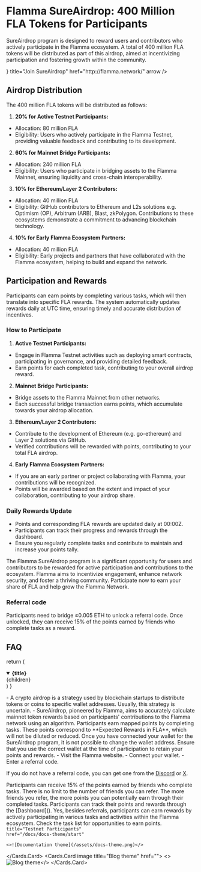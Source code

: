 
# Flamma SureAirdrop: 400 Million FLA Tokens for Participants

<Cobe maxWidth='450px'/>

SureAirdrop program is designed to reward users and contributors who actively participate in the Flamma ecosystem. A total of 400 million FLA tokens will be distributed as part of this airdrop, aimed at incentivizing participation and fostering growth within the community.

<Cards>
  <Card
    icon={<StarsIcon />}
    title="Join SureAirdrop"
    href="http://flamma.network/"
    arrow
  />
</Cards>

## Airdrop Distribution

The 400 million FLA tokens will be distributed as follows:

1. **20% for Active Testnet Participants:**
- Allocation: 80 million FLA
- Eligibility: Users who actively participate in the Flamma Testnet, providing valuable feedback and contributing to its development.

2. **60% for Mainnet Bridge Participants:**
- Allocation: 240 million FLA
- Eligibility: Users who participate in bridging assets to the Flamma Mainnet, ensuring liquidity and cross-chain interoperability.

3. **10% for Ethereum/Layer 2 Contributors:**
- Allocation: 40 million FLA
- Eligibility: GitHub contributors to Ethereum and L2s solutions e.g. Optimism (OP), Arbitrum (ARB), Blast, zkPolygon. Contributions to these ecosystems demonstrate a commitment to advancing blockchain technology.

4. **10% for Early Flamma Ecosystem Partners:**
- Allocation: 40 million FLA
- Eligibility: Early projects and partners that have collaborated with the Flamma ecosystem, helping to build and expand the network.

## Participation and Rewards

Participants can earn points by completing various tasks, which will then translate into specific FLA rewards. The system automatically updates rewards daily at UTC time, ensuring timely and accurate distribution of incentives.

### How to Participate

1. **Active Testnet Participants:**
- Engage in Flamma Testnet activities such as deploying smart contracts, participating in governance, and providing detailed feedback.
- Earn points for each completed task, contributing to your overall airdrop reward.

2. **Mainnet Bridge Participants:**
- Bridge assets to the Flamma Mainnet from other networks.
- Each successful bridge transaction earns points, which accumulate towards your airdrop allocation.

3. **Ethereum/Layer 2 Contributors:**
- Contribute to the development of Ethereum (e.g. go-ethereum) and Layer 2 solutions via GitHub.
- Verified contributions will be rewarded with points, contributing to your total FLA airdrop.

4. **Early Flamma Ecosystem Partners:**
- If you are an early partner or project collaborating with Flamma, your contributions will be recognized.
- Points will be awarded based on the extent and impact of your collaboration, contributing to your airdrop share.

### Daily Rewards Update
- Points and corresponding FLA rewards are updated daily at 00:00Z.
- Participants can track their progress and rewards through the dashboard.
- Ensure you regularly complete tasks and contribute to maintain and increase your points tally.

The Flamma SureAirdrop program is a significant opportunity for users and contributors to be rewarded for active participation and contributions to the ecosystem. Flamma aims to incentivize engagement, enhance network security, and foster a thriving community. Participate now to earn your share of FLA and help grow the Flamma Network.

### Referral code

Participants need to bridge ≥0.005 ETH to unlock a referral code. Once unlocked, they can receive 15% of the points earned by friends who complete tasks as a reward.

## FAQ

  return (
    <details
      open
      className="last-of-type:mb-0 rounded-lg bg-neutral-100 dark:bg-neutral-800 p-2 mt-4"
    >
      <summary>
        <strong className="text-lg">{title}</strong>
      </summary>
      <div className="nx-p-2">{children}</div>
    </details>
  )
}

<FAQBox title="What is the difference between Airdrop and SureAirdrop?">
  - A crypto airdrop is a strategy used by blockchain startups to distribute tokens or coins to specific wallet addresses. Usually, this strategy is uncertain.
  - SureAirdrop, pioneered by Flamma, aims to accurately calculate mainnet token rewards based on participants' contributions to the Flamma network using an algorithm. Participants earn mapped points by completing tasks. These points correspond to **Expected Rewards in FLA**, which will not be diluted or reduced.

</FAQBox>

<FAQBox title=" If I change my wallet address, will my points still be there?">
  Once you have connected your wallet for the SureAirdrop program, it is not possible to change the wallet address. Ensure that you use the correct wallet at the time of participation to retain your points and rewards.

</FAQBox>

<FAQBox title="How can I participate?">
  - Visit the Flamma website.
  - Connect your wallet.
  - Enter a referral code.

If you do not have a referral code, you can get one from the [Discord]() or [X]().

</FAQBox>

<FAQBox title="What is the benefit of using a referral code?">
  Participants can receive 15% of the points earned by friends who complete tasks.
</FAQBox>

<FAQBox title="Is there a limit to how many friends I can refer?">
  There is no limit to the number of friends you can refer. The more friends you refer, the more points you can potentially earn through their completed tasks.

</FAQBox>

<FAQBox title="How can I track my points and rewards?">
  Participants can track their points and rewards through the [Dashboard]().

</FAQBox>

<FAQBox title="Can I earn rewards in other ways besides referrals?">
  Yes, besides referrals, participants can earn rewards by actively participating in various tasks and activities within the Flamma ecosystem. Check the task list for opportunities to earn points.

</FAQBox>

<Cards num={2}>
  <Cards.Card
    image
    
    title="Testnet Participants"
    href="/docs/docs-theme/start"
  >
    <>![Documentation theme](/assets/docs-theme.png)</>
  </Cards.Card>
  <Cards.Card image title="Blog theme" href="">
    <>![Blog theme](/assets/blog-theme.png)</>
  </Cards.Card>
</Cards>
